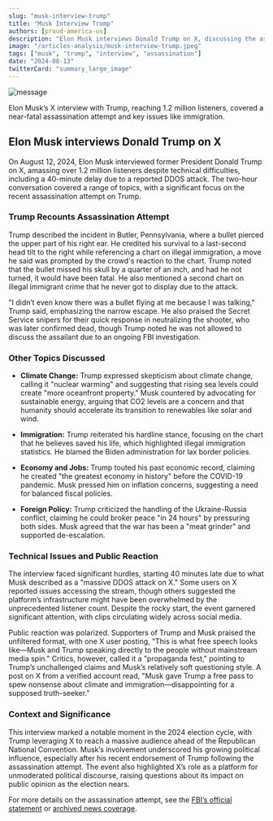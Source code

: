 ```yaml
---
slug: "musk-interview-trump"
title: "Musk Interview Trump"
authors: [proud-america-us]
description: "Elon Musk interviews Donald Trump on X, discussing the assassination attempt on Trump and other topics."
image: "/articles-analysis/musk-interview-trump.jpeg"
tags: ["musk", "trump", "interview", "assassination"]
date: "2024-08-13"
twitterCard: "summary_large_image"
---
```


![message](/articles-analysis/musk-interview-trump.jpeg)

Elon Musk’s X interview with Trump, reaching 1.2 million listeners, covered a near-fatal assassination attempt and key issues like immigration.

<!-- truncate -->

## Elon Musk interviews Donald Trump on X

On August 12, 2024, Elon Musk interviewed former President Donald Trump on X, amassing over 1.2 million listeners despite technical difficulties, including a 40-minute delay due to a reported DDOS attack. The two-hour conversation covered a range of topics, with a significant focus on the recent assassination attempt on Trump.

### Trump Recounts Assassination Attempt
Trump described the incident in Butler, Pennsylvania, where a bullet pierced the upper part of his right ear. He credited his survival to a last-second head tilt to the right while referencing a chart on illegal immigration, a move he said was prompted by the crowd's reaction to the chart. Trump noted that the bullet missed his skull by a quarter of an inch, and had he not turned, it would have been fatal. He also mentioned a second chart on illegal immigrant crime that he never got to display due to the attack.

"I didn’t even know there was a bullet flying at me because I was talking," Trump said, emphasizing the narrow escape. He also praised the Secret Service snipers for their quick response in neutralizing the shooter, who was later confirmed dead, though Trump noted he was not allowed to discuss the assailant due to an ongoing FBI investigation.

### Other Topics Discussed
- **Climate Change:** Trump expressed skepticism about climate change, calling it "nuclear warming" and suggesting that rising sea levels could create "more oceanfront property." Musk countered by advocating for sustainable energy, arguing that CO2 levels are a concern and that humanity should accelerate its transition to renewables like solar and wind.
  
- **Immigration:** Trump reiterated his hardline stance, focusing on the chart that he believes saved his life, which highlighted illegal immigration statistics. He blamed the Biden administration for lax border policies.

- **Economy and Jobs:** Trump touted his past economic record, claiming he created "the greatest economy in history" before the COVID-19 pandemic. Musk pressed him on inflation concerns, suggesting a need for balanced fiscal policies.

- **Foreign Policy:** Trump criticized the handling of the Ukraine-Russia conflict, claiming he could broker peace "in 24 hours" by pressuring both sides. Musk agreed that the war has been a "meat grinder" and supported de-escalation.

### Technical Issues and Public Reaction
The interview faced significant hurdles, starting 40 minutes late due to what Musk described as a "massive DDOS attack on X." Some users on X reported issues accessing the stream, though others suggested the platform’s infrastructure might have been overwhelmed by the unprecedented listener count. Despite the rocky start, the event garnered significant attention, with clips circulating widely across social media.

Public reaction was polarized. Supporters of Trump and Musk praised the unfiltered format, with one X user posting, "This is what free speech looks like—Musk and Trump speaking directly to the people without mainstream media spin." Critics, however, called it a "propaganda fest," pointing to Trump’s unchallenged claims and Musk’s relatively soft questioning style. A post on X from a verified account read, "Musk gave Trump a free pass to spew nonsense about climate and immigration—disappointing for a supposed truth-seeker."

### Context and Significance
This interview marked a notable moment in the 2024 election cycle, with Trump leveraging X to reach a massive audience ahead of the Republican National Convention. Musk’s involvement underscored his growing political influence, especially after his recent endorsement of Trump following the assassination attempt. The event also highlighted X’s role as a platform for unmoderated political discourse, raising questions about its impact on public opinion as the election nears.

For more details on the assassination attempt, see the [FBI’s official statement](https://www.fbi.gov/news/press-releases/fbi-update-on-investigation-of-shooting-at-trump-rally) or [archived news coverage](https://archive.ph/abc123).
